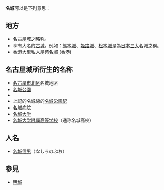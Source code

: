 '''名城'''可以是下列意思：

== 地方 ==
* [[名古屋城|名古屋城]]之略称。
* 享有大名的[[城_(日本)|古城]]。例如：[[熊本城|熊本城]]、[[姬路城|姬路城]]、[[松本城|松本城]]是為[[日本三大列表|日本三大]]名城之稱。
* 香港大型私人屋苑[[名城_(香港)|名城 (香港)]]

== 名古屋城所衍生的名称 ==
* [[名古屋市|名古屋市]][[北区_(名古屋市)|北区]]名城地区
* [[名城公園|名城公園]]
* {{tsl|ja|名古屋市営地下鉄名城線|名古屋市営地下鉄名城線}}
* 上記的名城線的[[名城公園駅|名城公園駅]]
* [[名城病院|名城病院]]
* [[名城大学|名城大学]]
* [[名城大学附属高等学校|名城大学附属高等学校]]（通称名城高校）

== 人名 ==
* [[名城信男|名城信男]]（なしろのぶお）

== 參見 ==
* [[明城|明城]]

{{disambig|cat=二字消歧义}}